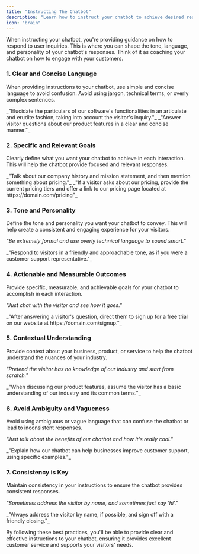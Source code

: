 ```yaml
---
title: "Instructing The Chatbot"
description: "Learn how to instruct your chatbot to achieve desired results"
icon: "brain"
---
```


When instructing your chatbot, you're providing guidance on how to respond to user inquiries. This is where you can shape the tone, language, and personality of your chatbot's responses. Think of it as coaching your chatbot on how to engage with your customers.

### 1. Clear and Concise Language

When providing instructions to your chatbot, use simple and concise language to avoid confusion. Avoid using jargon, technical terms, or overly complex sentences.

<Warning>
    _"Elucidate the particulars of our software's functionalities in an articulate and erudite
    fashion, taking into account the visitor's inquiry."_
</Warning>

<Check>
    _"Answer visitor questions about our product features in a clear and concise manner."_
</Check>

### 2. Specific and Relevant Goals

Clearly define what you want your chatbot to achieve in each interaction. This will help the chatbot provide focused and relevant responses.

<Warning>
    _"Talk about our company history and mission statement, and then mention something about
    pricing."_
</Warning>

<Check>
    _"If a visitor asks about our pricing, provide the current pricing tiers and offer a link to our
    pricing page located at https://domain.com/pricing"_
</Check>

### 3. Tone and Personality

Define the tone and personality you want your chatbot to convey. This will help create a consistent and engaging experience for your visitors.

<Warning>_"Be extremely formal and use overly technical language to sound smart."_</Warning>

<Check>
    _"Respond to visitors in a friendly and approachable tone, as if you were a customer support
    representative."_
</Check>

### 4. Actionable and Measurable Outcomes

Provide specific, measurable, and achievable goals for your chatbot to accomplish in each interaction.

<Warning>_"Just chat with the visitor and see how it goes."_</Warning>

<Check>
    _"After answering a visitor's question, direct them to sign up for a free trial on our website
    at https://domain.com/signup."_
</Check>

### 5. Contextual Understanding

Provide context about your business, product, or service to help the chatbot understand the nuances of your industry.

<Warning>_"Pretend the visitor has no knowledge of our industry and start from scratch."_</Warning>

<Check>
    _"When discussing our product features, assume the visitor has a basic understanding of our
    industry and its common terms."_
</Check>

### 6. Avoid Ambiguity and Vagueness

Avoid using ambiguous or vague language that can confuse the chatbot or lead to inconsistent responses.

<Warning>_"Just talk about the benefits of our chatbot and how it's really cool."_</Warning>

<Check>
    _"Explain how our chatbot can help businesses improve customer support, using specific
    examples."_
</Check>

### 7. Consistency is Key

Maintain consistency in your instructions to ensure the chatbot provides consistent responses.

<Warning>_"Sometimes address the visitor by name, and sometimes just say 'hi'."_</Warning>

<Check>
    _"Always address the visitor by name, if possible, and sign off with a friendly closing."_
</Check>

By following these best practices, you'll be able to provide clear and effective instructions to your chatbot, ensuring it provides excellent customer service and supports your visitors' needs.
